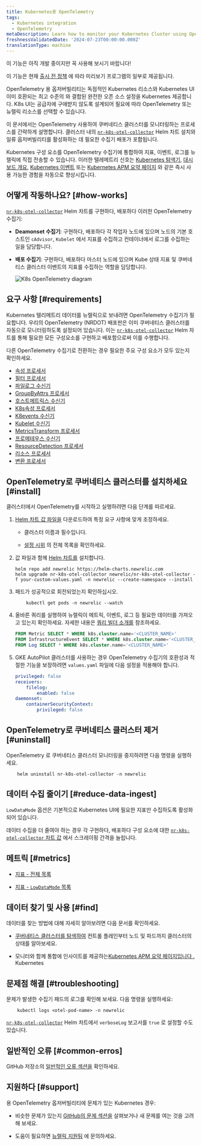```yaml
---
title: Kubernetes용 OpenTelemetry
tags:
  - Kubernetes integration
  - OpenTelemetry
metaDescription: Learn how to monitor your Kubernetes Cluster using OpenTelemetry
freshnessValidatedDate: '2024-07-23T00:00:00.000Z'
translationType: machine
---
```


<Callout title="시사">
  이 기능은 아직 개발 중이지만 꼭 사용해 보시기 바랍니다!

  이 기능은 현재 [출시 전 정책](/docs/licenses/license-information/referenced-policies/new-relic-pre-release-policy) 에 따라 미리보기 프로그램의 일부로 제공됩니다.
</Callout>

OpenTelemetry 용 옵저버빌리티는 독점적인 Kubernetes 리소스와 Kubernetes UI 이미 호환되는 최고 수준의 와 결합된 완전한 오픈 소스 설정을 Kubernetes 제공합니다. K8s UI는 공급자에 구애받지 않도록 설계되어 필요에 따라 OpenTelemetry 또는 뉴렐릭 리소스를 선택할 수 있습니다.

이 문서에서는 OpenTelemetry 사용하여 쿠버네티스 클러스터를 모니터링하는 프로세스를 간략하게 설명합니다. 클러스터 내의 [`nr-k8s-otel-collector`](https://github.com/newrelic/helm-charts/tree/master/charts/nr-k8s-otel-collector) Helm 차트 설치와 일류 옵저버빌리티를 활성화하는 데 필요한 수집기 배포가 포함됩니다.

Kubernetes 구성 요소를 OpenTelemetry 수집기에 통합하여 지표, 이벤트, 로그를 뉴렐릭에 직접 전송할 수 있습니다. 이러한 텔레메트리 신호는 [Kubernetes 탐색기](/docs/kubernetes-pixie/kubernetes-integration/understand-use-data/kubernetes-cluster-explorer/#navigator-preview), [대시보드 개요](/docs/kubernetes-pixie/kubernetes-integration/understand-use-data/kubernetes-cluster-explorer/#cluster-overview-dashboard), [Kubernetes 이벤트](/docs/kubernetes-pixie/kubernetes-integration/understand-use-data/kubernetes-cluster-explorer/#browse-your-kubernetes-events) 또는 [Kubernetes APM 요약 페이지](/docs/apm/apm-ui-pages/monitoring/kubernetes-summary-page/) 와 같은 즉시 사용 가능한 경험을 자동으로 향상시킵니다.

## 어떻게 작동하나요? [#how-works]

[`nr-k8s-otel-collector`](https://github.com/newrelic/helm-charts/tree/master/charts/nr-k8s-otel-collector) Helm 차트를 구현하다, 배포하다 이러한 OpenTelemetry 수집기:

* **Deamonset 수집기**: 구현하다, 배포하다 각 작업자 노드에 있으며 노드의 기본 호스트인 `cAdvisor`, `Kubelet` 에서 지표를 수집하고 컨테이너에서 로그를 수집하는 일을 담당합니다.

* **배포 수집기**: 구현하다, 배포하다 마스터 노드에 있으며 Kube 상태 지표 및 쿠버네티스 클러스터 이벤트의 지표를 수집하는 역할을 담당합니다.

  <img
    title="K8s OpenTelemetry diagram"
    alt="K8s OpenTelemetry diagram"
    src="/images/infrastructure_diagram_k8s-otel-stack.webp"
  />

## 요구 사항 [#requirements]

Kubernetes 텔리메트리 데이터를 뉴렐릭으로 보내려면 OpenTelemetry 수집기가 필요합니다. 우리의 OpenTelemetry (NRDOT) 배포판은 이미 쿠버네티스 클러스터를 자동으로 모니터링하도록 설정되어 있습니다. 이는 [`nr-k8s-otel-collector`](https://github.com/newrelic/helm-charts/tree/master/charts/nr-k8s-otel-collector) Helm 차트를 통해 필요한 모든 구성요소를 구현하고 배포함으로써 이를 수행합니다.

다른 OpenTelemetry 수집기로 전환하는 경우 필요한 주요 구성 요소가 모두 있는지 확인하세요.

* [속성 프로세서](https://github.com/open-telemetry/opentelemetry-collector-contrib/tree/main/processor/attributesprocessor)
* [필터 프로세서](https://github.com/open-telemetry/opentelemetry-collector-contrib/tree/main/processor/filterprocessor)
* [파일로그 수신기](https://github.com/open-telemetry/opentelemetry-collector-contrib/tree/main/receiver/filelogreceiver)
* [GroupByAttrs 프로세서](https://github.com/open-telemetry/opentelemetry-collector-contrib/tree/main/processor/groupbyattrsprocessor)
* [호스트메트릭스 수신기](https://github.com/open-telemetry/opentelemetry-collector-contrib/tree/main/receiver/hostmetricsreceiver)
* [K8s속성 프로세서](https://github.com/open-telemetry/opentelemetry-collector-contrib/tree/main/processor/k8sattributesprocessor)
* [K8events 수신기](https://github.com/open-telemetry/opentelemetry-collector-contrib/tree/main/receiver/k8seventsreceiver)
* [Kubelet 수신기](https://github.com/open-telemetry/opentelemetry-collector-contrib/tree/main/receiver/kubeletstatsreceiver)
* [MetricsTransform 프로세서](https://github.com/open-telemetry/opentelemetry-collector-contrib/tree/main/processor/metricstransformprocessor)
* [프로메테우스 수신기](https://github.com/open-telemetry/opentelemetry-collector-contrib/tree/main/receiver/prometheusreceiver)
* [ResourceDetection 프로세서](https://github.com/open-telemetry/opentelemetry-collector-contrib/tree/main/processor/resourcedetectionprocessor)
* [리소스 프로세서](https://github.com/open-telemetry/opentelemetry-collector-contrib/tree/main/processor/resourceprocessor)
* [변환 프로세서](https://github.com/open-telemetry/opentelemetry-collector-contrib/tree/main/processor/transformprocessor)

## OpenTelemetry로 쿠버네티스 클러스터를 설치하세요 [#install]

클러스터에서 OpenTelemetry를 시작하고 실행하려면 다음 단계를 따르세요.

1. [Helm 차트 값 파일을](https://github.com/newrelic/helm-charts/tree/master/charts/nr-k8s-otel-collector/values.yaml#L20-L24) 다운로드하여 특정 요구 사항에 맞게 조정하세요.

   * 클러스터 이름과 <InlinePopover type="licenseKey"/>필수입니다.

   * [설정 시위](https://github.com/newrelic/helm-charts/tree/master/charts/nr-k8s-otel-collector#values) 의 전체 목록을 확인하세요.

2. 값 파일과 함께 [Helm 차트를](https://github.com/newrelic/helm-charts/tree/master/charts/nr-k8s-otel-collector) 설치합니다.

   ```shell
   helm repo add newrelic https://helm-charts.newrelic.com
   helm upgrade nr-k8s-otel-collector newrelic/nr-k8s-otel-collector -f your-custom-values.yaml -n newrelic --create-namespace --install
   ```

3. 패드가 성공적으로 회전되었는지 확인하십시오.

   ```shell
       kubectl get pods -n newrelic --watch
   ```

4. 올바른 쿼리를 실행하여 뉴렐릭이 메트릭, 이벤트, 로그 등 필요한 데이터를 가져오고 있는지 확인하세요. 자세한 내용은 [쿼리 빌더 소개를](/docs/query-your-data/explore-query-data/query-builder/introduction-query-builder/) 참조하세요.

   ```sql
   FROM Metric SELECT * WHERE k8s.cluster.name='<CLUSTER_NAME>'
   FROM InfrastructureEvent SELECT * WHERE k8s.cluster.name='<CLUSTER_NAME>'
   FROM Log SELECT * WHERE k8s.cluster.name='<CLUSTER_NAME>'
   ```

5. GKE AutoPilot 클러스터를 사용하는 경우 OpenTelemetry 수집기의 호환성과 적절한 기능을 보장하려면 `values.yaml` 파일에 다음 설정을 적용해야 합니다.

   ```yaml
   privileged: false
   receivers:
       filelog:
           enabled: false
   daemonset:
       containerSecurityContext:
           privileged: false
   ```

## OpenTelemetry로 쿠버네티스 클러스터 제거 [#uninstall]

OpenTelemetry 로 쿠버네티스 클러스터 모니터링을 중지하려면 다음 명령을 실행하세요.

```shell
    helm uninstall nr-k8s-otel-collector -n newrelic
```

## 데이터 수집 줄이기 [#reduce-data-ingest]

`LowDataMode` 옵션은 기본적으로 Kubernetes UI에 필요한 지표만 수집하도록 활성화되어 있습니다.

데이터 수집을 더 줄여야 하는 경우 각 구현하다, 배포하다 구성 요소에 대한 [`nr-k8s-otel-collector` 차트 값](https://github.com/newrelic/helm-charts/tree/master/charts/nr-k8s-otel-collector#values) 에서 스크레이핑 간격을 늘립니다.

## 메트릭 [#metrics]

* [지표 - 전체 목록](https://github.com/newrelic/helm-charts/tree/master/charts/nr-k8s-otel-collector/docs/metrics-full.md)

* [지표 - `LowDataMode` 목록](https://github.com/newrelic/helm-charts/tree/master/charts/nr-k8s-otel-collector/docs/metrics-lowDataMode.md)

## 데이터 찾기 및 사용 [#find]

데이터를 찾는 방법에 대해 자세히 알아보려면 다음 문서를 확인하세요.

* [쿠버네티스 클러스터를 탐색하여](/docs/kubernetes-pixie/kubernetes-integration/understand-use-data/kubernetes-cluster-explorer/) 컨트롤 플레인부터 노드 및 파드까지 클러스터의 상태를 알아보세요.

* 모니터와 함께 통합에 인사이트를 제공하는[Kubernetes APM 요약 페이지입니다 .](/docs/apm/apm-ui-pages/monitoring/kubernetes-summary-page/) Kubernetes

## 문제점 해결 [#troubleshooting]

문제가 발생한 수집기 패드의 로그를 확인해 보세요. 다음 명령을 실행하세요:

```shell
    kubectl logs <otel-pod-name> -n newrelic
```

[`nr-k8s-otel-collector`](https://github.com/newrelic/helm-charts/tree/master/charts/nr-k8s-otel-collector#values) Helm 차트에서 `verboseLog` 보고서를 `true` 로 설정할 수도 있습니다.

## 일반적인 오류 [#common-erros]

GitHub 저장소의 [일반적인 오류 섹션을](https://github.com/newrelic/helm-charts/tree/master/charts/nr-k8s-otel-collector#common-errors) 확인하세요.

## 지원하다 [#support]

용 OpenTelemetry 옵저버빌리티에 문제가 있는 Kubernetes 경우:

* 비슷한 문제가 있는지 [GitHub의 문제 섹션을](https://github.com/newrelic/helm-charts/issues) 살펴보거나 새 문제를 여는 것을 고려해 보세요.

* 도움이 필요하면 [뉴렐릭 지원팀](https://support.newrelic.com/s/) 에 문의하세요.
